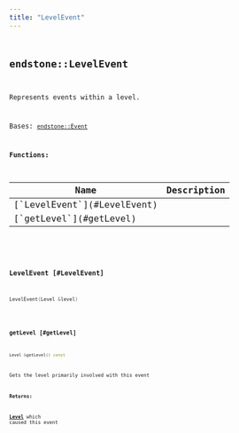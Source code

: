 ```yaml
---
title: "LevelEvent"
---
```


## <code className="doc-symbol doc-symbol-class"/> endstone::LevelEvent

Represents events within a level.


Bases: [`endstone::Event`](event)
















**Functions:**

<table>
<thead>
   <tr>
      <th>Name</th>
      <th>Description</th>
   </tr>
</thead>
<tbody>
<tr key="classendstone_1_1_level_event_1a75f2817cfb11480dedbf70c1d3ddc162">
    <td>[`LevelEvent`](#LevelEvent)</td>
    <td></td>
</tr>
<tr key="classendstone_1_1_level_event_1ac3be77ffb5a5416fe0c6b138ac01a709">
    <td>[`getLevel`](#getLevel)</td>
    <td></td>
</tr>
</tbody>
</table>

### <code className="doc-symbol doc-symbol-function"/> LevelEvent [#LevelEvent]

```cpp
LevelEvent(Level &level)
```
### <code className="doc-symbol doc-symbol-function"/> getLevel [#getLevel]

```cpp
Level &getLevel() const
```


Gets the level primarily involved with this event




**Returns:**

[**Level**](classendstone_1_1_level.md) which caused this event 





        
